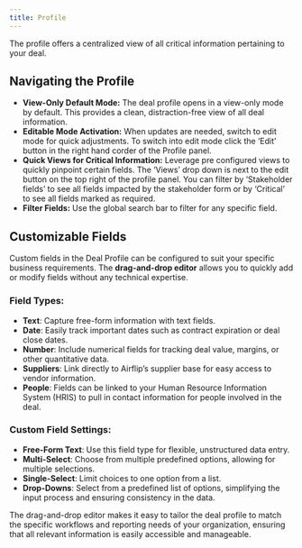 ```yaml
---
title: Profile
---
```


The profile offers a centralized view of all critical information pertaining to your deal. 

## Navigating the Profile

- **View-Only Default Mode:** The deal profile opens in a view-only mode by default. This provides a clean, distraction-free view of all deal information.  
- **Editable Mode Activation:** When updates are needed, switch to edit mode for quick adjustments. To switch into edit mode click the ‘Edit’ button in the right hand corder of the Profile panel.
- **Quick Views for Critical Information:** Leverage pre configured views to quickly pinpoint certain fields. The ‘Views’ drop down is next to the edit button on the top right of the profile panel. You can filter by ‘Stakeholder fields’ to see all fields impacted by the stakeholder form or by ‘Critical’ to see all fields marked as required.
- **Filter Fields:** Use the global search bar to filter for any specific field.

## Customizable Fields

Custom fields in the Deal Profile can be configured to suit your specific business requirements. The **drag-and-drop editor** allows you to quickly add or modify fields without any technical expertise.

### Field Types:

- **Text**: Capture free-form information with text fields.
- **Date**: Easily track important dates such as contract expiration or deal close dates.
- **Number**: Include numerical fields for tracking deal value, margins, or other quantitative data.
- **Suppliers**: Link directly to Airflip’s supplier base for easy access to vendor information.
- **People**: Fields can be linked to your Human Resource Information System (HRIS) to pull in contact information for people involved in the deal.

### Custom Field Settings:

- **Free-Form Text**: Use this field type for flexible, unstructured data entry.
- **Multi-Select**: Choose from multiple predefined options, allowing for multiple selections.
- **Single-Select**: Limit choices to one option from a list.
- **Drop-Downs**: Select from a predefined list of options, simplifying the input process and ensuring consistency in the data.

The drag-and-drop editor makes it easy to tailor the deal profile to match the specific workflows and reporting needs of your organization, ensuring that all relevant information is easily accessible and manageable.
